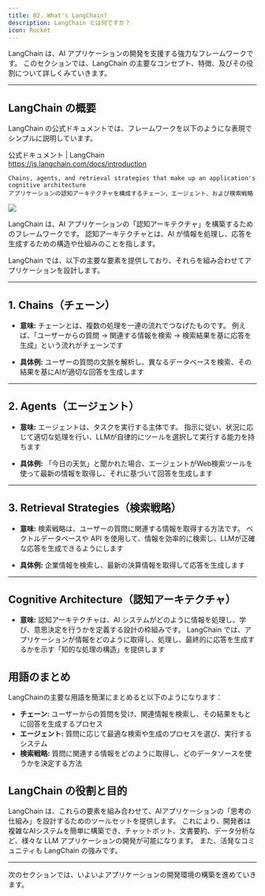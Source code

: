 ```yaml
---
title: 02. What's LangChain?
description: LangChain とは何ですか？
icon: Rocket
---
```


LangChain は、AI アプリケーションの開発を支援する強力なフレームワークです。
このセクションでは、LangChain の主要なコンセプト、特徴、及びその役割について詳しくみていきます。

---

## LangChain の概要

LangChain の公式ドキュメントでは、フレームワークを以下のようにな表現でシンプルに説明しています。

公式ドキュメント | LangChain<br />
https://js.langchain.com/docs/introduction

```
Chains, agents, and retrieval strategies that make up an application's cognitive architecture
アプリケーションの認知アーキテクチャを構成するチェーン、エージェント、および検索戦略
```

![](/hands-on/01-basic-rag-app/02_whats_lang_chain/lang_chain_docs.png)

LangChain は、AI アプリケーションの「認知アーキテクチャ」を構築するためのフレームワークです。
認知アーキテクチャとは、AI が情報を処理し、応答を生成するための構造や仕組みのことを指します。

LangChain では、以下の主要な要素を提供しており、それらを組み合わせてアプリケーションを設計します。

---

## 1. Chains（チェーン）

- **意味:** チェーンとは、複数の処理を一連の流れでつなげたものです。
  例えば、「ユーザーからの質問 → 関連する情報を検索 → 検索結果を基に応答を生成」という流れがチェーンです

- **具体例:** ユーザーの質問の文脈を解析し、異なるデータベースを検索、その結果を基にAIが適切な回答を生成します

---

## 2. Agents（エージェント）

- **意味:** エージェントは、タスクを実行する主体です。
  指示に従い、状況に応じて適切な処理を行い、LLMが自律的にツールを選択して実行する能力を持ちます

- **具体例:** 「今日の天気」と聞かれた場合、エージェントがWeb検索ツールを使って最新の情報を取得し、それに基づいて回答を生成します

---

## 3. Retrieval Strategies（検索戦略）

- **意味:** 検索戦略は、ユーザーの質問に関連する情報を取得する方法です。
  ベクトルデータベースや API を使用して、情報を効率的に検索し、LLMが正確な応答を生成できるようにします

- **具体例:** 企業情報を検索し、最新の決算情報を取得して応答を生成します

---

## Cognitive Architecture（認知アーキテクチャ）

- **意味:** 認知アーキテクチャは、AI システムがどのように情報を処理し、学び、意思決定を行うかを定義する設計の枠組みです。
  LangChain では、アプリケーションが情報をどのように取得し、処理し、最終的に応答を生成するかを示す「知的な処理の構造」を提供します

## 用語のまとめ

LangChainの主要な用語を簡潔にまとめると以下のようになります：

- **チェーン:** ユーザーからの質問を受け、関連情報を検索し、その結果をもとに回答を生成するプロセス
- **エージェント:** 質問に応じて最適な検索や生成のプロセスを選び、実行するシステム
- **検索戦略:** 質問に関連する情報をどのように取得し、どのデータソースを使うかを決定する方法

## LangChain の役割と目的

LangChain は、これらの要素を組み合わせて、AIアプリケーションの「思考の仕組み」を設計するためのツールセットを提供します。
これにより、開発者は複雑なAIシステムを簡単に構築でき、チャットボット、文書要約、データ分析など、様々な LLM アプリケーションの開発が可能になります。
また、活発なコミュニティも LangChain の強みです。

---

次のセクションでは、いよいよアプリケーションの開発環境の構築を進めていきます。
